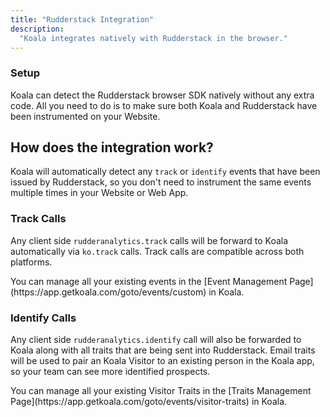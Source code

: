 ```yaml
---
title: "Rudderstack Integration"
description:
  "Koala integrates natively with Rudderstack in the browser."
---
```


### Setup
Koala can detect the Rudderstack browser SDK natively without any extra code. All you need to do is to make sure both Koala and Rudderstack have been instrumented on your Website.

## How does the integration work?
Koala will automatically detect any `track` or `identify` events that have been issued by Rudderstack, so you don't need to instrument the same events multiple times in your Website or Web App.

### Track Calls
Any client side `rudderanalytics.track` calls will be forward to Koala automatically via `ko.track` calls. Track calls are compatible across both platforms.

<Note>
You can manage all your existing events in the [Event Management Page](https://app.getkoala.com/goto/events/custom) in Koala.
</Note>

### Identify Calls
Any client side `rudderanalytics.identify` call will also be forwarded to Koala along with all traits that are being sent into Rudderstack.
Email traits will be used to pair an Koala Visitor to an existing person in the Koala app, so your team can see more identified prospects.

<Note>
You can manage all your existing Visitor Traits in the [Traits Management Page](https://app.getkoala.com/goto/events/visitor-traits) in Koala.
</Note>